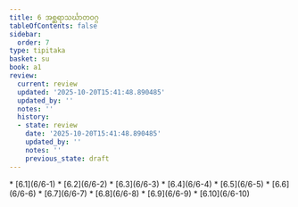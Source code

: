 ```yaml
---
title: 6 အစ္ဆရာသင်္ဃာတဝဂ္ဂ
tableOfContents: false
sidebar:
  order: 7
type: tipitaka
basket: su
book: a1
review:
  current: review
  updated: '2025-10-20T15:41:48.890485'
  updated_by: ''
  notes: ''
  history:
  - state: review
    date: '2025-10-20T15:41:48.890485'
    updated_by: ''
    notes: ''
    previous_state: draft
---
```



<DynamicBreadcrumb />


<ReviewStatus review={frontmatter.review} showDetails={true} />

<HypothesisAnnotation frontmatter={frontmatter} />



<TableOfContents book="a1" section="6">
* [6.1](6/6-1)
* [6.2](6/6-2)
* [6.3](6/6-3)
* [6.4](6/6-4)
* [6.5](6/6-5)
* [6.6](6/6-6)
* [6.7](6/6-7)
* [6.8](6/6-8)
* [6.9](6/6-9)
* [6.10](6/6-10)
</TableOfContents>